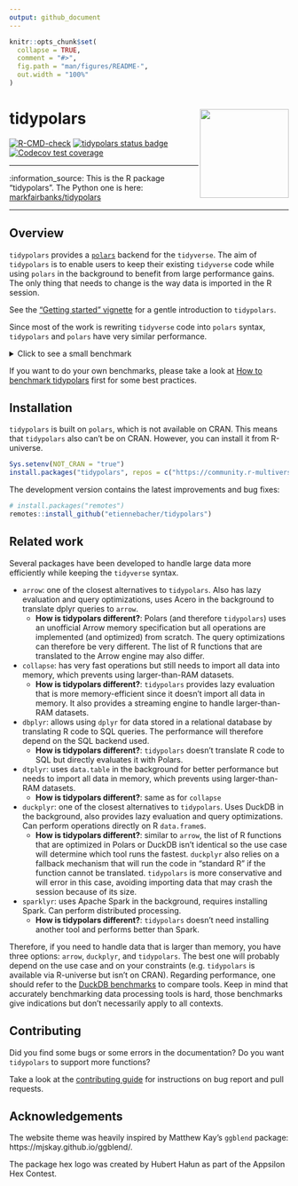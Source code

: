 ```yaml
---
output: github_document
---
```


```r
knitr::opts_chunk$set(
  collapse = TRUE,
  comment = "#>",
  fig.path = "man/figures/README-",
  out.width = "100%"
)
```

# tidypolars <a href="https://tidypolars.etiennebacher.com/"><img src="man/figures/logo.png" align="right" height="160" /></a>

<!-- badges: start -->
[![R-CMD-check](https://github.com/etiennebacher/tidypolars/actions/workflows/R-CMD-check.yml/badge.svg)](https://github.com/etiennebacher/tidypolars/actions/workflows/R-CMD-check.yml)
[![tidypolars status badge](https://etiennebacher.r-universe.dev/badges/tidypolars)](https://etiennebacher.r-universe.dev/tidypolars)
[![Codecov test coverage](https://codecov.io/gh/etiennebacher/tidypolars/branch/main/graph/badge.svg)](https://app.codecov.io/gh/etiennebacher/tidypolars?branch=main)
<!-- badges: end -->


---

:information_source: This is the R package "tidypolars". The Python one is here: [markfairbanks/tidypolars](https://github.com/markfairbanks/tidypolars)

---

<!-- * [Motivation](#motivation) -->
<!-- * [Installation](#installation) -->
<!-- * [Example](#example) -->
<!-- * [Contributing](#contributing) -->


## Overview

`tidypolars` provides a [`polars`](https://rpolars.github.io/) backend for the
`tidyverse`. The aim of `tidypolars` is to enable users to keep their existing
`tidyverse` code while using `polars` in the background to benefit from large
performance gains. The only thing that needs to change is the way data is
imported in the R session.

See the ["Getting started" vignette](https://tidypolars.etiennebacher.com/articles/tidypolars)
for a gentle introduction to `tidypolars`.

Since most of the work is rewriting `tidyverse` code into `polars` syntax,
`tidypolars` and `polars` have very similar performance.

<details>
<summary>Click to see a small benchmark</summary>

The main purpose of this benchmark is to show that `polars` and `tidypolars` are
close and to give an idea of the performance. For more thorough, representative
benchmarks about `polars`, take a look at [DuckDB benchmarks](https://duckdblabs.github.io/db-benchmark/) instead.

```r
# library(collapse, warn.conflicts = FALSE)
# library(dplyr, warn.conflicts = FALSE)
# library(dtplyr)
# library(polars)
# library(tidypolars)

# large_iris <- data.table::rbindlist(rep(list(iris), 100000))
# large_iris_pl <- as_polars_lf(large_iris)
# large_iris_dt <- lazy_dt(large_iris)

# format(nrow(large_iris), big.mark = ",")

# bench::mark(
#   polars = {
#     large_iris_pl$
#       select(c("Sepal.Length", "Sepal.Width", "Petal.Length", "Petal.Width"))$
#       with_columns(
#         pl$when(
#           (pl$col("Petal.Length") / pl$col("Petal.Width") > 3)
#         )$then(pl$lit("long"))$
#           otherwise(pl$lit("large"))$
#           alias("petal_type")
#       )$
#       filter(pl$col("Sepal.Length")$is_between(4.5, 5.5))$
#       collect()
#   },
#   tidypolars = {
#     large_iris_pl |>
#       select(starts_with(c("Sep", "Pet"))) |>
#       mutate(
#         petal_type = ifelse((Petal.Length / Petal.Width) > 3, "long", "large")
#       ) |>
#       filter(between(Sepal.Length, 4.5, 5.5)) |>
#       compute()
#   },
#   dplyr = {
#     large_iris |>
#       select(starts_with(c("Sep", "Pet"))) |>
#       mutate(
#         petal_type = ifelse((Petal.Length / Petal.Width) > 3, "long", "large")
#       ) |>
#       filter(between(Sepal.Length, 4.5, 5.5))
#   },
#   dtplyr = {
#     large_iris_dt |>
#       select(starts_with(c("Sep", "Pet"))) |>
#       mutate(
#         petal_type = ifelse((Petal.Length / Petal.Width) > 3, "long", "large")
#       ) |>
#       filter(between(Sepal.Length, 4.5, 5.5)) |>
#       as.data.frame()
#   },
#   collapse = {
#     large_iris |>
#       fselect(c("Sepal.Length", "Sepal.Width", "Petal.Length", "Petal.Width")) |>
#       fmutate(
#         petal_type = data.table::fifelse((Petal.Length / Petal.Width) > 3, "long", "large")
#       ) |>
#       fsubset(Sepal.Length >= 4.5 & Sepal.Length <= 5.5)
#   },
#   check = FALSE,
#   iterations = 40
# )

# NOTE: do NOT take the "mem_alloc" results into account.
# `bench::mark()` doesn't report the accurate memory usage for packages calling
# Rust code.
```
</details>

If you want to do your own benchmarks, please take a look at [How to benchmark tidypolars](https://tidypolars.etiennebacher.com/articles/how-to-benchmark) first for some best practices.


## Installation

`tidypolars` is built on `polars`, which is not available on CRAN. This means
that `tidypolars` also can't be on CRAN. However, you can install it from
R-universe.

```r
Sys.setenv(NOT_CRAN = "true")
install.packages("tidypolars", repos = c("https://community.r-multiverse.org", 'https://cloud.r-project.org'))
```

The development version contains the latest improvements and bug fixes:

```r
# install.packages("remotes")
remotes::install_github("etiennebacher/tidypolars")
```


## Related work

Several packages have been developed to handle large data more efficiently while keeping the `tidyverse` syntax.

* `arrow`: one of the closest alternatives to `tidypolars`. Also has lazy evaluation and query optimizations, uses Acero in the background to translate dplyr queries to `arrow`.
  - **How is tidypolars different?**: Polars (and therefore `tidypolars`) uses an unofficial Arrow memory specification but all operations are implemented (and optimized) from scratch. The query optimizations can therefore be very different. The list of R functions that are translated to the Arrow engine may also differ.

* `collapse`: has very fast operations but still needs to import all data into memory, which prevents using larger-than-RAM datasets.
  - **How is tidypolars different?**: `tidypolars` provides lazy evaluation that is more memory-efficient since it doesn't import all data in memory. It also provides a streaming engine to handle larger-than-RAM datasets.

* `dbplyr`: allows using `dplyr` for data stored in a relational database by translating R code to SQL queries. The performance will therefore depend on the SQL backend used.
  - **How is tidypolars different?**: `tidypolars` doesn't translate R code to SQL but directly evaluates it with Polars.

* `dtplyr`: uses `data.table` in the background for better performance but needs to import all data in memory, which prevents using larger-than-RAM datasets.
  - **How is tidypolars different?**: same as for `collapse`

* `duckplyr`: one of the closest alternatives to `tidypolars`. Uses DuckDB in the background, also provides lazy evaluation and query optimizations. Can perform operations directly on R `data.frame`s.
  - **How is tidypolars different?**: similar to `arrow`, the list of R functions that are optimized in Polars or DuckDB isn't identical so the use case will determine which tool runs the fastest. `duckplyr` also relies on a fallback mechanism that will run the code in "standard R" if the function cannot be translated. `tidypolars` is more conservative and will error in this case, avoiding importing data that may crash the session because of its size.

* `sparklyr`: uses Apache Spark in the background, requires installing Spark. Can perform distributed processing.
  - **How is tidypolars different?**: `tidypolars` doesn't need installing another tool and performs better than Spark.


Therefore, if you need to handle data that is larger than memory, you have three options: `arrow`, `duckplyr`, and `tidypolars`.
The best one will probably depend on the use case and on your constraints (e.g. `tidypolars` is available via R-universe but isn't on CRAN).
Regarding performance, one should refer to the [DuckDB benchmarks](https://duckdblabs.github.io/db-benchmark/) to compare tools.
Keep in mind that accurately benchmarking data processing tools is hard, those benchmarks give indications but don't necessarily apply to all contexts.


## Contributing

Did you find some bugs or some errors in the documentation? Do you want
`tidypolars` to support more functions?

Take a look at the [contributing guide](https://tidypolars.etiennebacher.com/CONTRIBUTING.html) for instructions
on bug report and pull requests.


## Acknowledgements

The website theme was heavily inspired by Matthew Kay's `ggblend` package: https://mjskay.github.io/ggblend/.

The package hex logo was created by Hubert Hałun as part of the Appsilon Hex
Contest.
